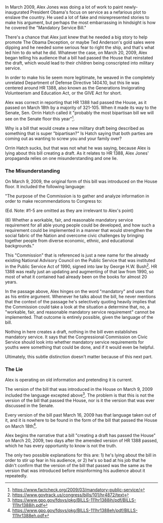 In March 2009, Alex Jones was doing a lot of work to paint newly-inaugurated President Obama's focus on service as a nefarious plot to enslave the country. He used a lot of fake and misrepresented stories to make his argument, but perhaps the most embarrassing in hindsight is how he covered the "Mandatory Service Bill."

There's a chance that Alex just knew that he needed a big story to help promote The Obama Deception, or maybe Ted Anderson's gold sales were dipping and he needed some serious fear to right the ship, and that's what led him to do what he did. Whatever the case, on March 20, 2009, Alex began telling his audience that a bill had passed the House that reinstated the draft, which would lead to their children being conscripted into military service.

In order to make his lie seem more legitimate, he weaved in the completely unrelated Department of Defense Directive 1404.10, but this lie was centered around HR 1388, also known as the Generations Invigorating Volunteerism and Education Act, or the GIVE Act for short.

Alex was correct in reporting that HR 1388 had passed the House, as it passed on March 18th by a majority of 321-105. When it made its way to the Senate, Sen. Orrin Hatch called it "probably the most bipartisan bill we will see on the Senate floor this year"<ref>https://www.factcheck.org/2009/03/mandatory-public-service/</ref>.

Why is a bill that would create a new military draft being described as something that is super "bipartisan?" Is Hatch saying that both parties are coming out as wanting to screw you and your family over?

Orrin Hatch sucks, but that was not what he was saying, because Alex is lying about this bill creating a draft. As it relates to HR 1388, Alex Jones' propaganda relies on one misunderstanding and one lie.

===The Misunderstanding===

On March 9, 2009, the original form of this bill was introduced on the House floor. It included the following language:

"The purpose of the Commission is to gather and analyze information in order to make recommendations to Congress to:

(Ed. Note: #1-5 are omitted as they are irrelevant to Alex's point)

(6) Whether a workable, fair, and reasonable mandatory service requirement for all able young people could be developed, and how such a requirement could be implemented in a manner that would strengthen the social fabric of the Nation and overcome civic challenges by bringing together people from diverse economic, ethnic, and educational backgrounds."

This "Commission" that is referenced is just a new name for the already existing National Advisory Council on the Public Service that was instituted in the Public Service Act of 1990, signed into law by George H.W. Bush<ref>https://www.govtrack.us/congress/bills/101/hr4872/text</ref>. HR 1388 was really just an updating and augmenting of that law from 1990, so most of what it contained had already been on the books for almost 20 years.

In the passage above, Alex hinges on the word "mandatory" and uses that as his entire argument. Whenever he talks about the bill, he never mentions that the context of the passage he's selectively quoting heavily implies that the Commission could take a look at the situation a determine that, no, a "workable, fair, and reasonable mandatory service requirement" cannot be implemented. That outcome is entirely possible, given the language of the bill.

Nothing in here creates a draft, nothing in the bill even establishes mandatory service. It says that the Congressional Commission on Civic Service should look into whether mandatory service requirements for youths were something that could be done, and if it would even be helpful.

Ultimately, this subtle distinction doesn't matter because of this next part.

===The Lie===

Alex is operating on old information and pretending it is current.

The version of the bill that was introduced in the House on March 9, 2009 included the language excepted above<ref>https://www.gpo.gov/fdsys/pkg/BILLS-111hr1388ih/pdf/BILLS-111hr1388ih.pdf</ref>. The problem is that this is not the version of the bill that passed the House, nor is it the version that was ever discussed in the Senate.

Every version of the bill past March 16, 2009 has that language taken out of it, and it is nowhere to be found in the form of the bill that passed the House on March 18th<ref>https://www.gpo.gov/fdsys/pkg/BILLS-111hr1388eh/pdf/BILLS-111hr1388eh.pdf</ref>.

Alex begins the narrative that a bill "creating a draft has passed the House" on March 20, 2009, two days after the amended version of HR 1388 passed, which he has every opportunity to know is not the truth.

The only two possible explanations for this are: 1) he's lying about the bill in order to stir up fear in his audience, or 2) he's so bad at his job that he didn't confirm that the version of the bill that passed was the same as the version that was introduced before misinforming his audience about it repeatedly.
